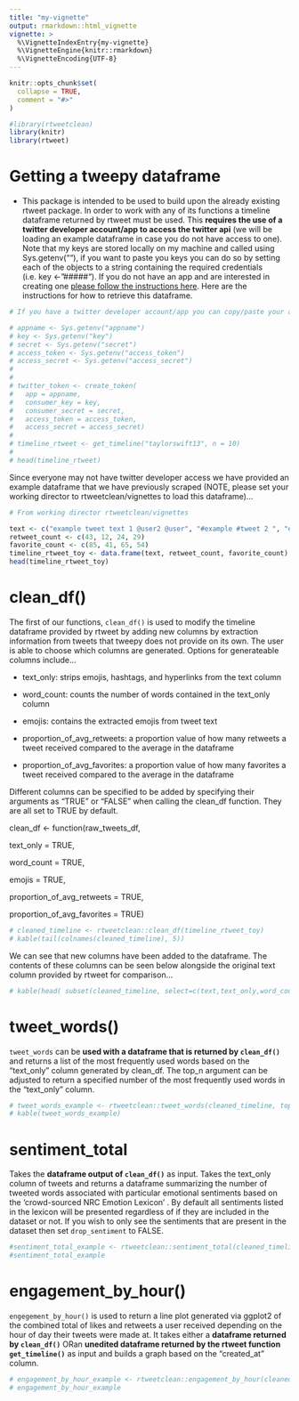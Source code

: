 ```yaml
---
title: "my-vignette"
output: rmarkdown::html_vignette
vignette: >
  %\VignetteIndexEntry{my-vignette}
  %\VignetteEngine{knitr::rmarkdown}
  %\VignetteEncoding{UTF-8}
---
```


```r
knitr::opts_chunk$set(
  collapse = TRUE,
  comment = "#>"
)
```

```r
#library(rtweetclean)
library(knitr)
library(rtweet)
```

# Getting a tweepy dataframe

-   This package is intended to be used to build upon the already existing rtweet package. In order to work with any of its functions a timeline dataframe returned by rtweet must be used. This **requires the use of a twitter developer account/app to access the twitter api** (we will be loading an example dataframe in case you do not have access to one). Note that my keys are stored locally on my machine and called using Sys.getenv(""), if you want to paste you keys you can do so by setting each of the objects to a string containing the required credentials (i.e. key \<- "\#\#\#\#\#"). If you do not have an app and are interested in creating one [please follow the instructions here](https://cran.r-project.org/web/packages/rtweet/vignettes/auth.html). Here are the instructions for how to retrieve this dataframe.

```r
# If you have a twitter developer account/app you can copy/paste your access information in place of my Sys.getenv("") functions

# appname <- Sys.getenv("appname")
# key <- Sys.getenv("key")
# secret <- Sys.getenv("secret")
# access_token <- Sys.getenv("access_token")
# access_secret <- Sys.getenv("access_secret")
# 
# 
# twitter_token <- create_token(
#   app = appname,
#   consumer_key = key,
#   consumer_secret = secret,
#   access_token = access_token,
#   access_secret = access_secret)
# 
# timeline_rtweet <- get_timeline("taylorswift13", n = 10)
# 
# head(timeline_rtweet)
```

Since everyone may not have twitter developer access we have provided an example dataframe that we have previously scraped (NOTE, please set your working director to rtweetclean/vignettes to load this dataframe)...

```r
# From working director rtweetclean/vignettes

text <- c("example tweet text 1 @user2 @user", "#example #tweet 2 ", "example tweet 3 https://t.co/G4ziCaPond", "example tweet 4")
retweet_count <- c(43, 12, 24, 29)
favorite_count <- c(85, 41, 65, 54)
timeline_rtweet_toy <- data.frame(text, retweet_count, favorite_count)
head(timeline_rtweet_toy)
```

# clean\_df()

The first of our functions, `clean_df()` is used to modify the timeline dataframe provided by rtweet by adding new columns by extraction information from tweets that tweepy does not provide on its own. The user is able to choose which columns are generated. Options for generateable columns include...

-   text\_only: strips emojis, hashtags, and hyperlinks from the text column

-   word\_count: counts the number of words contained in the text\_only column

-   emojis: contains the extracted emojis from tweet text

-   proportion\_of\_avg\_retweets: a proportion value of how many retweets a tweet received compared to the average in the dataframe

-   proportion\_of\_avg\_favorites: a proportion value of how many favorites a tweet received compared to the average in the dataframe

Different columns can be specified to be added by specifying their arguments as "TRUE" or "FALSE" when calling the clean\_df function. They are all set to TRUE by default.

clean\_df \<- function(raw\_tweets\_df,

text\_only = TRUE,

word\_count = TRUE,

emojis = TRUE,

proportion\_of\_avg\_retweets = TRUE,

proportion\_of\_avg\_favorites = TRUE)

```r
# cleaned_timeline <- rtweetclean::clean_df(timeline_rtweet_toy)
# kable(tail(colnames(cleaned_timeline), 5))
```

We can see that new columns have been added to the dataframe. The contents of these columns can be seen below alongside the original text column provided by rtweet for comparison...

```r
# kable(head( subset(cleaned_timeline, select=c(text,text_only,word_count,emojis, prptn_rts_vs_avg, prptn_favorites_vs_avg)),5))
```

# tweet\_words()

`tweet_words` can be **used with a dataframe that is returned by `clean_df()`** and returns a list of the most frequently used words based on the "text\_only" column generated by clean\_df. The top\_n argument can be adjusted to return a specified number of the most frequently used words in the "text\_only" column.

```r
# tweet_words_example <- rtweetclean::tweet_words(cleaned_timeline, top_n=5)
# kable(tweet_words_example)
```

# sentiment\_total

Takes the **dataframe output of `clean_df()`** as input. Takes the text\_only column of tweets and returns a dataframe summarizing the number of tweeted words associated with particular emotional sentiments based on the 'crowd-sourced NRC Emotion Lexicon' . By default all sentiments listed in the lexicon will be presented regardless of if they are included in the dataset or not. If you wish to only see the sentiments that are present in the dataset then set `drop_sentiment` to FALSE.

```r
#sentiment_total_example <- rtweetclean::sentiment_total(cleaned_timeline, drop_sentiment = FALSE)
#sentiment_total_example
```

# engagement\_by\_hour()

`engegement_by_hour()` is used to return a line plot generated via ggplot2 of the combined total of likes and retweets a user received depending on the hour of day their tweets were made at. It takes either a **dataframe returned by `clean_df()`** ORan **unedited dataframe returned by the rtweet function `get_timeline()`** as input and builds a graph based on the "created\_at" column.

```r
# engagement_by_hour_example <- rtweetclean::engagement_by_hour(cleaned_timeline)
# engagement_by_hour_example
```
